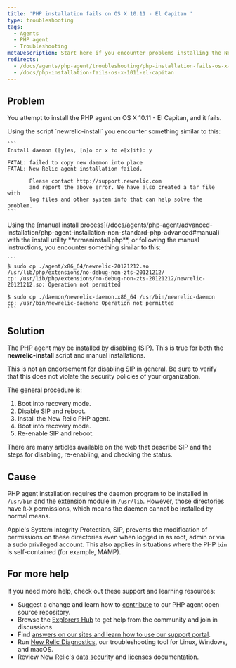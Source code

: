 ```yaml
---
title: 'PHP installation fails on OS X 10.11 - El Capitan '
type: troubleshooting
tags:
  - Agents
  - PHP agent
  - Troubleshooting
metaDescription: Start here if you encounter problems installing the New Relic agent for PHP on OS X v10.11 - El Capitan.
redirects:
  - /docs/agents/php-agent/troubleshooting/php-installation-fails-os-x-1011-el-capitan
  - /docs/php-installation-fails-os-x-1011-el-capitan
---
```


## Problem

You attempt to install the PHP agent on OS X 10.11 - El Capitan, and it fails.

<CollapserGroup>
  <Collapser title="Failure with the install script">
    Using the script `newrelic-install` you encounter something similar to this:

    ```
    Install daemon ([y]es, [n]o or x to e[x]it): y

    FATAL: failed to copy new daemon into place
    FATAL: New Relic agent installation failed.

           Please contact http://support.newrelic.com
           and report the above error. We have also created a tar file with
           log files and other system info that can help solve the problem.
    ```
  </Collapser>

  <Collapser title="Failure with the manual install process">
    Using the [manual install process](/docs/agents/php-agent/advanced-installation/php-agent-installation-non-standard-php-advanced#manual) with the install utility **nrmaninstall.php**, or following the manual instructions, you encounter something similar to this:

    ```
    $ sudo cp ./agent/x86_64/newrelic-20121212.so /usr/lib/php/extensions/no-debug-non-zts-20121212/
    cp: /usr/lib/php/extensions/no-debug-non-zts-20121212/newrelic-20121212.so: Operation not permitted

    $ sudo cp ./daemon/newrelic-daemon.x86_64 /usr/bin/newrelic-daemon
    cp: /usr/bin/newrelic-daemon: Operation not permitted
    ```
  </Collapser>
</CollapserGroup>

## Solution

The PHP agent may be installed by disabling (SIP). This is true for both the **newrelic-install** script and manual installations.

<Callout variant="caution">
  This is not an endorsement for disabling SIP in general. Be sure to verify that this does not violate the security policies of your organization.
</Callout>

The general procedure is:

1. Boot into recovery mode.
2. Disable SIP and reboot.
3. Install the New Relic PHP agent.
4. Boot into recovery mode.
5. Re-enable SIP and reboot.

There are many articles available on the web that describe SIP and the steps for disabling, re-enabling, and checking the status.

## Cause

PHP agent installation requires the daemon program to be installed in `/usr/bin` and the extension module in `/usr/lib`. However, those directories have `R-X` permissions, which means the daemon cannot be installed by normal means.

Apple's System Integrity Protection, SIP, prevents the modification of permissions on these directories even when logged in as root, admin or via a sudo privileged account. This also applies in situations where the PHP `bin` is self-contained (for example, MAMP).

## For more help

If you need more help, check out these support and learning resources:

* Suggest a change and learn how to [contribute](https://github.com/newrelic/newrelic-php-agent/issues) to our PHP agent open source repository.
* Browse the [Explorers Hub](https://discuss.newrelic.com/) to get help from the community and join in discussions.
* Find [answers on our sites and learn how to use our support portal](https://docs.newrelic.com/docs/using-new-relic/welcome-new-relic/get-started/find-help-use-support-portal/).
* Run [New Relic Diagnostics](https://docs.newrelic.com/docs/using-new-relic/cross-product-functions/troubleshooting/new-relic-diagnostics/), our troubleshooting tool for Linux, Windows, and macOS.
* Review New Relic's [data security](https://docs.newrelic.com/docs/security/) and [licenses](https://docs.newrelic.com/docs/licenses/) documentation.
